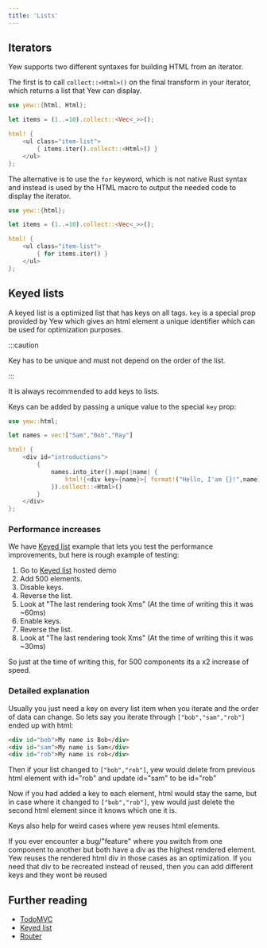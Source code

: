 ```yaml
---
title: 'Lists'
---
```



## Iterators

Yew supports two different syntaxes for building HTML from an iterator.

<Tabs>
  <TabItem value="Syntax type 1" label="Syntax type 1">

The first is to call `collect::<Html>()` on the final transform in your iterator, which returns a
list that Yew can display.

```rust
use yew::{html, Html};

let items = (1..=10).collect::<Vec<_>>();

html! {
    <ul class="item-list">
        { items.iter().collect::<Html>() }
    </ul>
};
```

  </TabItem>
  <TabItem value="Syntax type 2" label="Syntax type 2">

The alternative is to use the `for` keyword, which is not native Rust syntax and instead is used by
the HTML macro to output the needed code to display the iterator.

```rust
use yew::{html};

let items = (1..=10).collect::<Vec<_>>();

html! {
    <ul class="item-list">
        { for items.iter() }
    </ul>
};
```

  </TabItem>
</Tabs>

## Keyed lists

A keyed list is a optimized list that has keys on all tags.
`key` is a special prop provided by Yew which gives an html element a unique identifier which can be used for optimization purposes.

:::caution

Key has to be unique and must not depend on the order of the list.

:::

It is always recommended to add keys to lists.

Keys can be added by passing a unique value to the special `key` prop:

```rust , ignore
use yew::html;

let names = vec!["Sam","Bob","Ray"]

html! {
    <div id="introductions">
        {
            names.into_iter().map(|name| {
                html!{<div key={name}>{ format!("Hello, I'am {}!",name) }</div>}
            }).collect::<Html>()
        }
    </div>
};

```

### Performance increases

We have [Keyed list](https://github.com/yewstack/yew/tree/yew-v0.19.3/examples/keyed_list) example that lets you test the performance improvements, but here is rough example of testing:

1. Go to [Keyed list](https://github.com/yewstack/yew/tree/yew-v0.19.3/examples/keyed_list) hosted demo
2. Add 500 elements.
3. Disable keys.
4. Reverse the list.
5. Look at "The last rendering took Xms" (At the time of writing this it was ~60ms)
6. Enable keys.
7. Reverse the list.
8. Look at "The last rendering took Xms" (At the time of writing this it was ~30ms)

So just at the time of writing this, for 500 components its a x2 increase of speed.

### Detailed explanation

Usually you just need a key on every list item when you iterate and the order of data can change.
So lets say you iterate through `["bob","sam","rob"]` ended up with html:

```html
<div id="bob">My name is Bob</div>
<div id="sam">My name is Sam</div>
<div id="rob">My name is rob</div>
```

Then if your list changed to `["bob","rob"]`,
yew would delete from previous html element with id="rob" and update id="sam" to be id="rob"

Now if you had added a key to each element, html would stay the same, but in case where it changed to `["bob","rob"]`, yew would just delete the second html element since it knows which one it is.

Keys also help for weird cases where yew reuses html elements.

If you ever encounter a bug/"feature" where you switch from one component to another but both have a div as the highest rendered element.
Yew reuses the rendered html div in those cases as an optimization.
If you need that div to be recreated instead of reused, then you can add different keys and they wont be reused

## Further reading

-   [TodoMVC](https://github.com/yewstack/yew/tree/yew-v0.19.3/examples/todomvc)
-   [Keyed list](https://github.com/yewstack/yew/tree/yew-v0.19.3/examples/keyed_list)
-   [Router](https://github.com/yewstack/yew/tree/yew-v0.19.3/examples/router)
